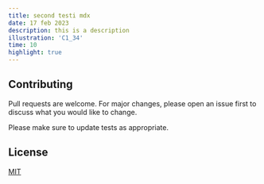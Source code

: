 ```yaml
---
title: second testi mdx
date: 17 feb 2023
description: this is a description
illustration: 'C1_34'
time: 10
highlight: true
---
```


## Contributing

Pull requests are welcome. For major changes, please open an issue first
to discuss what you would like to change.

Please make sure to update tests as appropriate.

## License

[MIT](https://choosealicense.com/licenses/mit/)
